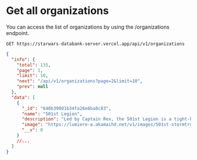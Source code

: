 # Get all organizations

You can access the list of organizations by using the /organizations endpoint.

```text /GET/
GET https://starwars-databank-server.vercel.app/api/v1/organizations
```

```json
{
  "info": {
    "total": 135,
    "page": 1,
    "limit": 10,
    "next": "/api/v1/organizations?page=2&limit=10",
    "prev": null
  },
  "data": [
    {
      "_id": "640b390d1b34fa26e6ba8c83",
      "name": "501st Legion",
      "description": "Led by Captain Rex, the 501st Legion is a tight-knit squadron of clone troopers known for strength of character and unwavering loyalty. Upon being reunited with Ahsoka Tano, the men of the 501st show their allegiance to their former commander by altering their clone armor in an homage for her Togruta markings.",
      "image": "https://lumiere-a.akamaihd.net/v1/images/501st-stormtroopers-main_525e6786.jpeg",
      "__v": 0
    }
    //...
  ]
}
```
